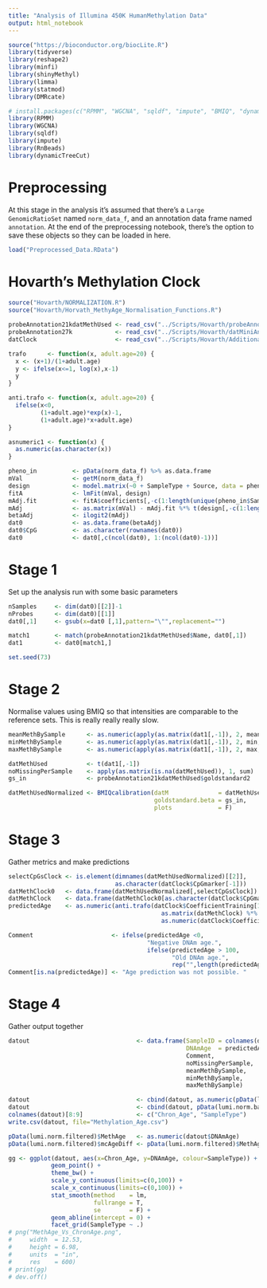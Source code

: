```yaml
---
title: "Analysis of Illumina 450K HumanMethylation Data"
output: html_notebook
---
```



```r
source("https://bioconductor.org/biocLite.R")
library(tidyverse)
library(reshape2)
library(minfi)
library(shinyMethyl)
library(limma)
library(statmod)
library(DMRcate)

# install.packages(c("RPMM", "WGCNA", "sqldf", "impute", "BMIQ", "dynamicTreeCut"))
library(RPMM)
library(WGCNA)
library(sqldf)
library(impute)
library(RnBeads)
library(dynamicTreeCut)
```


# Preprocessing
At this stage in the analysis it's assumed that there's a `Large GenomicRatioSet` named `norm_data_f`, and an annotation data frame named `annotation`. At the end of the preprocessing notebook, there's the option to save these objects so they can be loaded in here.  

```r
load("Preprocessed_Data.RData")
```


# Hovarth's Methylation Clock

```r
source("Hovarth/NORMALIZATION.R")
source("Hovarth/Horvath_MethyAge_Normalisation_Functions.R")

probeAnnotation21kdatMethUsed <- read_csv("../Scripts/Hovarth/probeAnnotation21kdatMethUsed.csv")
probeAnnotation27k            <- read_csv("../Scripts/Hovarth/datMiniAnnotation.csv")
datClock                      <- read_csv("../Scripts/Hovarth/AdditionalFile3.csv")

trafo      <- function(x, adult.age=20) { 
  x <- (x+1)/(1+adult.age)
  y <- ifelse(x<=1, log(x),x-1)
  y 
}

anti.trafo <- function(x, adult.age=20) { 
  ifelse(x<0, 
         (1+adult.age)*exp(x)-1, 
         (1+adult.age)*x+adult.age) 
}

asnumeric1 <- function(x) {
  as.numeric(as.character(x))
}

pheno_in          <- pData(norm_data_f) %>% as.data.frame
mVal              <- getM(norm_data_f)
design            <- model.matrix(~0 + SampleType + Source, data = pheno_in)
fitA              <- lmFit(mVal, design)
mAdj.fit          <- fitA$coefficients[,-c(1:length(unique(pheno_in$SampleType)))]
mAdj              <- as.matrix(mVal) - mAdj.fit %*% t(design[,-c(1:length(unique(pheno_in$SampleType)))])
betaAdj           <- ilogit2(mAdj)
dat0              <- as.data.frame(betaAdj)
dat0$CpG          <- as.character(rownames(dat0))
dat0              <- dat0[,c(ncol(dat0), 1:(ncol(dat0)-1))]
```


# Stage 1
Set up the analysis run with some basic parameters

```r
nSamples     <- dim(dat0)[[2]]-1
nProbes      <- dim(dat0)[[1]]
dat0[,1]     <- gsub(x=dat0 [,1],pattern="\"",replacement="")

match1       <- match(probeAnnotation21kdatMethUsed$Name, dat0[,1])
dat1         <- dat0[match1,]

set.seed(73)
```


# Stage 2
Normalise values using BMIQ so that intensities are comparable to the reference sets. This is really really really slow.

```r
meanMethBySample      <- as.numeric(apply(as.matrix(dat1[,-1]), 2, mean, na.rm=T))
minMethBySample       <- as.numeric(apply(as.matrix(dat1[,-1]), 2, min,  na.rm=T))
maxMethBySample       <- as.numeric(apply(as.matrix(dat1[,-1]), 2, max,  na.rm=T))

datMethUsed           <- t(dat1[,-1])
noMissingPerSample    <- apply(as.matrix(is.na(datMethUsed)), 1, sum)
gs_in                 <- probeAnnotation21kdatMethUsed$goldstandard2

datMethUsedNormalized <- BMIQcalibration(datM              = datMethUsed, 
                                         goldstandard.beta = gs_in, 
                                         plots             = F)
```


# Stage 3
Gather metrics and make predictions

```r
selectCpGsClock <- is.element(dimnames(datMethUsedNormalized)[[2]], 
                              as.character(datClock$CpGmarker[-1]))
datMethClock0   <- data.frame(datMethUsedNormalized[,selectCpGsClock])
datMethClock    <- data.frame(datMethClock0[as.character(datClock$CpGmarker[-1])])
predictedAge    <- as.numeric(anti.trafo(datClock$CoefficientTraining[1] + 
                                           as.matrix(datMethClock) %*% 
                                           as.numeric(datClock$CoefficientTraining[-1])))

Comment                      <- ifelse(predictedAge <0, 
                                       "Negative DNAm age.", 
                                       ifelse(predictedAge > 100, 
                                              "Old DNAm age.", 
                                              rep("",length(predictedAge))))
Comment[is.na(predictedAge)] <- "Age prediction was not possible. "
```



# Stage 4
Gather output together 

```r
datout                              <- data.frame(SampleID = colnames(dat1)[-1], 
                                                  DNAmAge  = predictedAge, 
                                                  Comment, 
                                                  noMissingPerSample, 
                                                  meanMethBySample, 
                                                  minMethBySample,
                                                  maxMethBySample)

datout                              <- cbind(datout, as.numeric(pData(lumi.norm.base)$Age))
datout                              <- cbind(datout, pData(lumi.norm.base)$SampleType)
colnames(datout)[8:9]               <- c("Chron_Age", "SampleType")
write.csv(datout, file="Methylation_Age.csv")

pData(lumi.norm.filtered)$MethAge   <- as.numeric(datout$DNAmAge)
pData(lumi.norm.filtered)$mcAgeDiff <- pData(lumi.norm.filtered)$MethAge - as.numeric(pData(lumi.norm.filtered)$Age)
```



```r
gg <- ggplot(datout, aes(x=Chron_Age, y=DNAmAge, colour=SampleType)) +
            geom_point() + 
            theme_bw() + 
            scale_y_continuous(limits=c(0,100)) +
            scale_x_continuous(limits=c(0,100)) + 
            stat_smooth(method    = lm, 
                        fullrange = T,
                        se        = F) +
            geom_abline(intercept = 0) + 
            facet_grid(SampleType ~ .)
# png("MethAge_Vs_ChronAge.png",
#     width  = 12.53, 
#     height = 6.98, 
#     units  = "in", 
#     res    = 600) 
# print(gg)
# dev.off()
```









